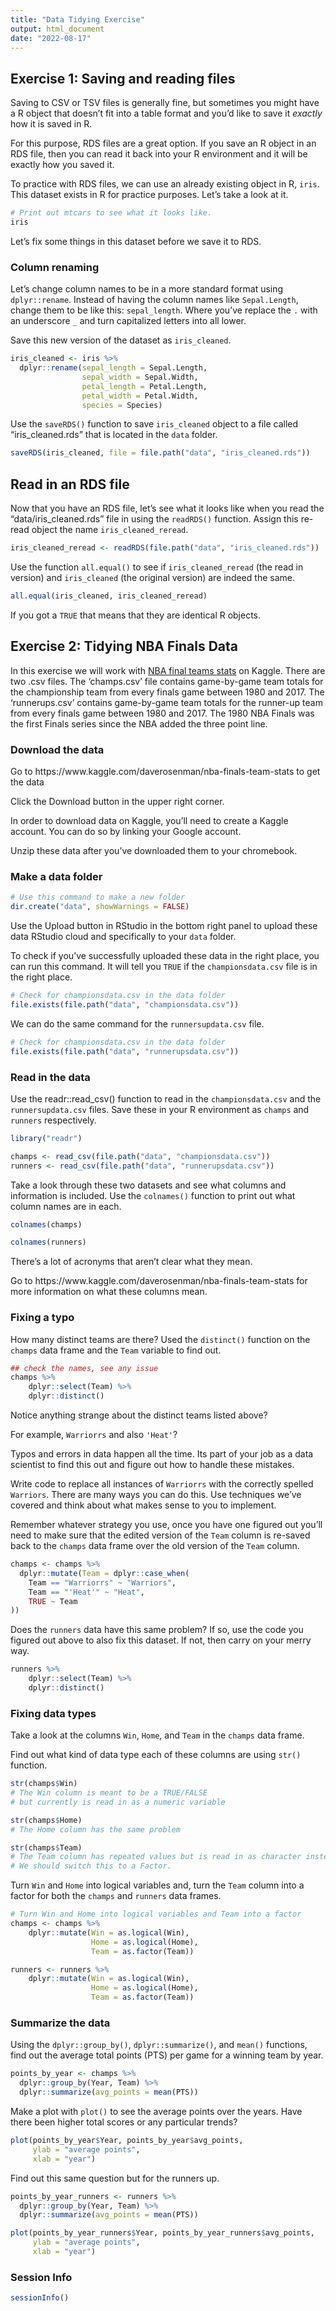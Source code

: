 ```yaml
---
title: "Data Tidying Exercise"
output: html_document
date: "2022-08-17"
---
```


## Exercise 1: Saving and reading files

Saving to CSV or TSV files is generally fine, but sometimes you might have a R object that doesn't fit into a table format and you'd like to save it *exactly* how it is saved in R. 

For this purpose, RDS files are a great option. If you save an R object in an RDS file, then you can read it back into your R environment and it will be exactly how you saved it. 

To practice with RDS files, we can use an already existing object in R, `iris`. This dataset exists in R for practice purposes. Let's take a look at it. 

```r
# Print out mtcars to see what it looks like. 
iris
```

Let's fix some things in this dataset before we save it to RDS. 

### Column renaming 

Let's change column names to be in a more standard format using `dplyr::rename`. Instead of having the column names like `Sepal.Length`, change them to be like this: `sepal_length`. Where you've replace the `.` with an underscore `_` and turn capitalized letters into all lower. 

Save this new version of the dataset as `iris_cleaned`. 

```r
iris_cleaned <- iris %>% 
  dplyr::rename(sepal_length = Sepal.Length, 
                sepal_width = Sepal.Width,
                petal_length = Petal.Length,
                petal_width = Petal.Width, 
                species = Species)
```

Use the `saveRDS()` function to save `iris_cleaned` object to a file called "iris_cleaned.rds" that is located in the `data` folder.

```r
saveRDS(iris_cleaned, file = file.path("data", "iris_cleaned.rds"))
```

## Read in an RDS file

Now that you have an RDS file, let's see what it looks like when you read the "data/iris_cleaned.rds" file in using the `readRDS()` function. Assign this re-read object the name `iris_cleaned_reread`.

```r
iris_cleaned_reread <- readRDS(file.path("data", "iris_cleaned.rds"))
```


Use the function `all.equal()` to see if `iris_cleaned_reread` (the read in version) and `iris_cleaned` (the original version) are indeed the same. 

```r
all.equal(iris_cleaned, iris_cleaned_reread)
```

If you got a `TRUE` that means that they are identical R objects. 

## Exercise 2: Tidying NBA Finals Data

In this exercise we will work with [NBA final teams stats](https://www.kaggle.com/daverosenman/nba-finals-team-stats) on Kaggle. 
There are two .csv files. 
The 'champs.csv' file contains game-by-game team totals for the championship team from every finals game between 1980 and 2017. 
The 'runnerups.csv' contains game-by-game team totals for the runner-up team from every finals game between 1980 and 2017. The 1980 NBA Finals was the first Finals series since the NBA added the three point line.


### Download the data

Go to https://www.kaggle.com/daverosenman/nba-finals-team-stats to get the data 

Click the Download button in the upper right corner. 

In order to download data on Kaggle, you'll need to create a Kaggle account.
You can do so by linking your Google account. 

Unzip these data after you've downloaded them to your chromebook. 

### Make a data folder 

```r
# Use this command to make a new folder
dir.create("data", showWarnings = FALSE)
```

Use the Upload button in RStudio in the bottom right panel to upload these data RStudio cloud and specifically to your `data` folder.

To check if you've successfully uploaded these data in the right place, you can run this command. It will tell you `TRUE` if the `championsdata.csv` file is in the right place. 

```r
# Check for championsdata.csv in the data folder
file.exists(file.path("data", "championsdata.csv"))
```

We can do the same command for the `runnersupdata.csv` file.

```r
# Check for championsdata.csv in the data folder
file.exists(file.path("data", "runnerupsdata.csv"))
```

### Read in the data 

Use the readr::read_csv() function to read in the `championsdata.csv` and the `runnersupdata.csv` files. 
Save these in your R environment as `champs` and `runners` respectively. 

```r
library("readr")
```

```r
champs <- read_csv(file.path("data", "championsdata.csv"))
runners <- read_csv(file.path("data", "runnerupsdata.csv"))
```

Take a look through these two datasets and see what columns and information is included. Use the `colnames()` function to print out what column names are in each. 

```r
colnames(champs)
```
```r
colnames(runners)
```

There's a lot of acronyms that aren't clear what they mean. 

Go to https://www.kaggle.com/daverosenman/nba-finals-team-stats for more information on what these columns mean. 

### Fixing a typo

How many distinct teams are there? Used the `distinct()` function on the `champs` data frame and the `Team` variable to find out. 

```r
## check the names, see any issue
champs %>% 
    dplyr::select(Team) %>%
    dplyr::distinct()
```

Notice anything strange about the distinct teams listed above? 

For example, `Warriorrs` and also `'Heat'`? 

Typos and errors in data happen all the time. Its part of your job as a data scientist to find this out and figure out how to handle these mistakes. 

Write code to replace all instances of `Warriorrs` with the correctly spelled `Warriors`. There are many ways you can do this. Use techniques we've covered and think about what makes sense to you to implement. 

Remember whatever strategy you use, once you have one figured out you'll need to make sure that the edited version of the `Team` column is re-saved back to the `champs` data frame over the old version of the `Team` column. 

```r
champs <- champs %>% 
  dplyr::mutate(Team = dplyr::case_when(
    Team == "Warriorrs" ~ "Warriors", 
    Team == "'Heat'" ~ "Heat", 
    TRUE ~ Team
))
```

Does the `runners` data have this same problem? If so, use the code you figured out above to also fix this dataset. If not, then carry on your merry way. 

```r
runners %>% 
    dplyr::select(Team) %>%
    dplyr::distinct()
```

### Fixing data types

Take a look at the columns `Win`, `Home`, and `Team` in the `champs` data frame. 

Find out what kind of data type each of these columns are using `str()` function. 

```r
str(champs$Win)
# The Win column is meant to be a TRUE/FALSE 
# but currently is read in as a numeric variable
```

```r
str(champs$Home)
# The Home column has the same problem
```


```r
str(champs$Team)
# The Team column has repeated values but is read in as character instead of a factor. 
# We should switch this to a Factor. 
```



Turn `Win` and `Home` into logical variables and, turn the `Team` column into a factor for both the `champs` and `runners` data frames. 

```r
# Turn Win and Home into logical variables and Team into a factor
champs <- champs %>%
    dplyr::mutate(Win = as.logical(Win), 
                  Home = as.logical(Home), 
                  Team = as.factor(Team))

runners <- runners %>%
    dplyr::mutate(Win = as.logical(Win), 
                  Home = as.logical(Home), 
                  Team = as.factor(Team))
```

### Summarize the data

Using the `dplyr::group_by()`, `dplyr::summarize()`, and `mean()` functions, find out the average total points (PTS) per game for a winning team by year. 

```r
points_by_year <- champs %>% 
  dplyr::group_by(Year, Team) %>% 
  dplyr::summarize(avg_points = mean(PTS))
```

Make a plot with `plot()` to see the average points over the years. Have there been higher total scores or any particular trends? 

```r
plot(points_by_year$Year, points_by_year$avg_points, 
     ylab = "average points", 
     xlab = "year")
```

Find out this same question but for the runners up. 

```r
points_by_year_runners <- runners %>% 
  dplyr::group_by(Year, Team) %>% 
  dplyr::summarize(avg_points = mean(PTS))

plot(points_by_year_runners$Year, points_by_year_runners$avg_points, 
     ylab = "average points", 
     xlab = "year")
```

### Session Info 

```r
sessionInfo()
```
